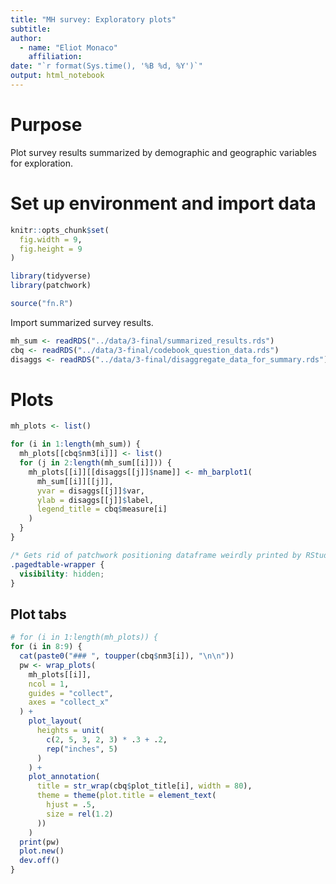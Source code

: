 ```yaml
---
title: "MH survey: Exploratory plots"
subtitle:
author:
  - name: "Eliot Monaco"
    affiliation:
date: "`r format(Sys.time(), '%B %d, %Y')`"
output: html_notebook
---
```


# Purpose

Plot survey results summarized by demographic and geographic variables for exploration.

# Set up environment and import data

```r
knitr::opts_chunk$set(
  fig.width = 9,
  fig.height = 9
)
```

```r
library(tidyverse)
library(patchwork)
```

```r
source("fn.R")
```

Import summarized survey results.

```r
mh_sum <- readRDS("../data/3-final/summarized_results.rds")
cbq <- readRDS("../data/3-final/codebook_question_data.rds")
disaggs <- readRDS("../data/3-final/disaggregate_data_for_summary.rds")
```

# Plots

```r
mh_plots <- list()

for (i in 1:length(mh_sum)) {
  mh_plots[[cbq$nm3[i]]] <- list()
  for (j in 2:length(mh_sum[[i]])) {
    mh_plots[[i]][[disaggs[[j]]$name]] <- mh_barplot1(
      mh_sum[[i]][[j]],
      yvar = disaggs[[j]]$var,
      ylab = disaggs[[j]]$label,
      legend_title = cbq$measure[i]
    )
  }
}
```

```css
/* Gets rid of patchwork positioning dataframe weirdly printed by RStudio */
.pagedtable-wrapper {
  visibility: hidden;
}
```

## Plot tabs {.tabset}

```r
# for (i in 1:length(mh_plots)) {
for (i in 8:9) {
  cat(paste0("### ", toupper(cbq$nm3[i]), "\n\n"))
  pw <- wrap_plots(
    mh_plots[[i]],
    ncol = 1,
    guides = "collect",
    axes = "collect_x"
  ) +
    plot_layout(
      heights = unit(
        c(2, 5, 3, 2, 3) * .3 + .2,
        rep("inches", 5)
      )
    ) +
    plot_annotation(
      title = str_wrap(cbq$plot_title[i], width = 80),
      theme = theme(plot.title = element_text(
        hjust = .5,
        size = rel(1.2)
      ))
    )
  print(pw)
  plot.new()
  dev.off()
}
```
